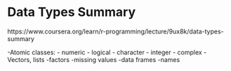 # Data Types Summary
https://www.coursera.org/learn/r-programming/lecture/9ux8k/data-types-summary

-Atomic classes:
  - numeric
  - logical
  - character
  - integer
  - complex
-Vectors, lists
-factors
-missing values
-data frames
-names
